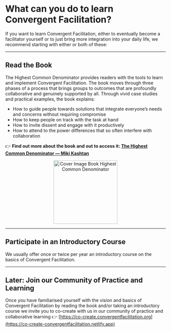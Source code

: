 # What can you do to learn Convergent Facilitation?

If you want to learn Convergent Facilitation, either to eventually become a facilitator yourself or to just bring more integration into your daily life, we recommend starting with either or both of these:

----

## Read the Book 

The Highest Common Denominator provides readers with the tools to learn and implement Convergent Facilitation. The book moves through three phases of a process that brings groups to outcomes that are profoundly collaborative and genuinely supported by all. Through vivid case studies and practical examples, the book explains:

- How to guide people towards solutions that integrate everyone’s needs and concerns without requiring compromise
- How to keep people on track with the task at hand
- How to invite dissent and engage with it productively
- How to attend to the power differences that so often interfere with collaboration

:point_right: **Find out more about the book and out to access it: [The Highest Common Denominator — Miki Kashtan](/the-book)**

<center><img src="/img/cover-image-highest-common-denominator-small.webp" alt="Cover Image Book Highest Common Denominator" width="200"/></center>


----

## Participate in an Introductory Course

We usually offer once or twice per year an introductory course on the basics of Convergent Facilitation. 


----


## Later: Join our Community of Practice and Learning

Once you have familiarised yourself with the vision and basics of Convergent Facilitation by reading the book and/or taking an introductory course we invite you to co-create with us in our community of practice and collaborative learning :point_right: [https://co-create.convergentfacilitation.org](https://co-create-convergentfacilitation.netlify.app)
